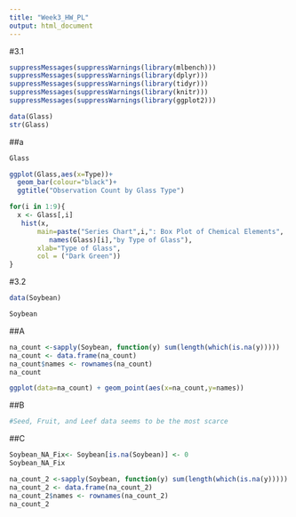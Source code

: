 ---
title: "Week3_HW_PL"
output: html_document
---
#3.1
```{r}
suppressMessages(suppressWarnings(library(mlbench)))
suppressMessages(suppressWarnings(library(dplyr)))
suppressMessages(suppressWarnings(library(tidyr)))
suppressMessages(suppressWarnings(library(knitr)))
suppressMessages(suppressWarnings(library(ggplot2)))
```
```{r}
data(Glass)
str(Glass)
```
##a
```{r}
Glass
```
```{r}
ggplot(Glass,aes(x=Type))+
  geom_bar(colour="black")+
  ggtitle("Observation Count by Glass Type")
```
```{r}
for(i in 1:9){
  x <- Glass[,i]
   hist(x,
       main=paste("Series Chart",i,": Box Plot of Chemical Elements",
          names(Glass)[i],"by Type of Glass"),
       xlab="Type of Glass",
       col = ("Dark Green"))
}
```
#3.2
```{r}
data(Soybean)
```

```{r}
Soybean
```
##A
```{r}
na_count <-sapply(Soybean, function(y) sum(length(which(is.na(y)))))
na_count <- data.frame(na_count)
na_count$names <- rownames(na_count)
na_count
```
```{r}
ggplot(data=na_count) + geom_point(aes(x=na_count,y=names))
```
##B
```{r}
#Seed, Fruit, and Leef data seems to be the most scarce
```
##C
```{r}
Soybean_NA_Fix<- Soybean[is.na(Soybean)] <- 0
Soybean_NA_Fix

na_count_2 <-sapply(Soybean, function(y) sum(length(which(is.na(y)))))
na_count_2 <- data.frame(na_count_2)
na_count_2$names <- rownames(na_count_2)
na_count_2
```